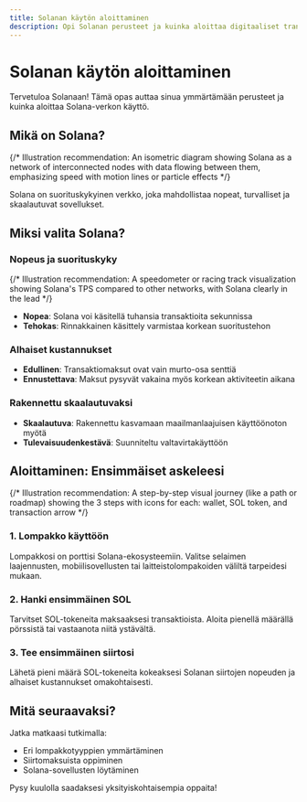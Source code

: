 ```yaml
---
title: Solanan käytön aloittaminen
description: Opi Solanan perusteet ja kuinka aloittaa digitaaliset transaktiot
---
```


# Solanan käytön aloittaminen

Tervetuloa Solanaan! Tämä opas auttaa sinua ymmärtämään perusteet ja kuinka
aloittaa Solana-verkon käyttö.

## Mikä on Solana?

{/* Illustration recommendation: An isometric diagram showing Solana as a network of interconnected nodes with data flowing between them, emphasizing speed with motion lines or particle effects */}

Solana on suorituskykyinen verkko, joka mahdollistaa nopeat, turvalliset ja
skaalautuvat sovellukset.

## Miksi valita Solana?

### Nopeus ja suorituskyky

{/* Illustration recommendation: A speedometer or racing track visualization showing Solana's TPS compared to other networks, with Solana clearly in the lead */}

- **Nopea**: Solana voi käsitellä tuhansia transaktioita sekunnissa
- **Tehokas**: Rinnakkainen käsittely varmistaa korkean suoritustehon

### Alhaiset kustannukset

- **Edullinen**: Transaktiomaksut ovat vain murto-osa senttiä
- **Ennustettava**: Maksut pysyvät vakaina myös korkean aktiviteetin aikana

### Rakennettu skaalautuvaksi

- **Skaalautuva**: Rakennettu kasvamaan maailmanlaajuisen käyttöönoton myötä
- **Tulevaisuudenkestävä**: Suunniteltu valtavirtakäyttöön

## Aloittaminen: Ensimmäiset askeleesi

{/* Illustration recommendation: A step-by-step visual journey (like a path or roadmap) showing the 3 steps with icons for each: wallet, SOL token, and transaction arrow */}

### 1. Lompakko käyttöön

Lompakkosi on porttisi Solana-ekosysteemiin. Valitse selaimen laajennusten,
mobiilisovellusten tai laitteistolompakoiden väliltä tarpeidesi mukaan.

### 2. Hanki ensimmäinen SOL

Tarvitset SOL-tokeneita maksaaksesi transaktioista. Aloita pienellä määrällä
pörssistä tai vastaanota niitä ystävältä.

### 3. Tee ensimmäinen siirtosi

Lähetä pieni määrä SOL-tokeneita kokeaksesi Solanan siirtojen nopeuden ja
alhaiset kustannukset omakohtaisesti.

## Mitä seuraavaksi?

Jatka matkaasi tutkimalla:

- Eri lompakkotyyppien ymmärtäminen
- Siirtomaksuista oppiminen
- Solana-sovellusten löytäminen

Pysy kuulolla saadaksesi yksityiskohtaisempia oppaita!
